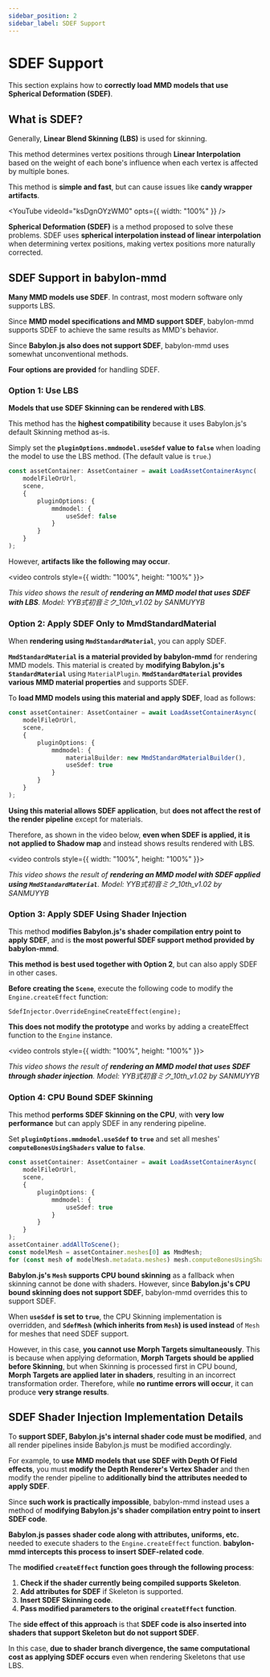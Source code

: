 ```yaml
---
sidebar_position: 2
sidebar_label: SDEF Support
---
```


# SDEF Support

This section explains how to **correctly load MMD models that use Spherical Deformation (SDEF)**.

## What is SDEF?

Generally, **Linear Blend Skinning (LBS)** is used for skinning.

This method determines vertex positions through **Linear Interpolation** based on the weight of each bone's influence when each vertex is affected by multiple bones.

This method is **simple and fast**, but can cause issues like **candy wrapper artifacts**.


<YouTube
    videoId="ksDgnOYzWM0"
    opts={{ width: "100%" }} />

**Spherical Deformation (SDEF)** is a method proposed to solve these problems. SDEF uses **spherical interpolation instead of linear interpolation** when determining vertex positions, making vertex positions more naturally corrected.

## SDEF Support in babylon-mmd

**Many MMD models use SDEF**. In contrast, most modern software only supports LBS.

Since **MMD model specifications and MMD support SDEF**, babylon-mmd supports SDEF to achieve the same results as MMD's behavior.

Since **Babylon.js also does not support SDEF**, babylon-mmd uses somewhat unconventional methods.

**Four options are provided** for handling SDEF.

### Option 1: Use LBS

**Models that use SDEF Skinning can be rendered with LBS**.

This method has the **highest compatibility** because it uses Babylon.js's default Skinning method as-is.

Simply set the **`pluginOptions.mmdmodel.useSdef` value to `false`** when loading the model to use the LBS method. (The default value is `true`.)

```typescript
const assetContainer: AssetContainer = await LoadAssetContainerAsync(
    modelFileOrUrl,
    scene,
    {
        pluginOptions: {
            mmdmodel: {
                useSdef: false
            }
        }
    }
);
```

However, **artifacts like the following may occur**.


<video controls style={{ width: "100%", height: "100%" }}>
  <source src={Ldef} type="video/mp4"/>
</video>

*This video shows the result of **rendering an MMD model that uses SDEF with LBS**. Model: YYB式初音ミク_10th_v1.02 by SANMUYYB*

### Option 2: Apply SDEF Only to MmdStandardMaterial

When **rendering using `MmdStandardMaterial`**, you can apply SDEF.

**`MmdStandardMaterial` is a material provided by babylon-mmd** for rendering MMD models.
This material is created by **modifying Babylon.js's `StandardMaterial`** using `MaterialPlugin`.
**`MmdStandardMaterial` provides various MMD material properties** and supports SDEF.

To **load MMD models using this material and apply SDEF**, load as follows:

```typescript
const assetContainer: AssetContainer = await LoadAssetContainerAsync(
    modelFileOrUrl,
    scene,
    {
        pluginOptions: {
            mmdmodel: {
                materialBuilder: new MmdStandardMaterialBuilder(),
                useSdef: true
            }
        }
    }
);
```

**Using this material allows SDEF application**, but **does not affect the rest of the render pipeline** except for materials.

Therefore, as shown in the video below, **even when SDEF is applied, it is not applied to Shadow map** and instead shows results rendered with LBS.


<video controls style={{ width: "100%", height: "100%" }}>
  <source src={Sdef} type="video/mp4"/>
</video>

*This video shows the result of **rendering an MMD model with SDEF applied using `MmdStandardMaterial`**. Model: YYB式初音ミク_10th_v1.02 by SANMUYYB*

### Option 3: Apply SDEF Using Shader Injection

This method **modifies Babylon.js's shader compilation entry point to apply SDEF**, and is **the most powerful SDEF support method provided by babylon-mmd**.

**This method is best used together with Option 2**, but can also apply SDEF in other cases.

**Before creating the `Scene`**, execute the following code to modify the `Engine.createEffect` function:

```
SdefInjector.OverrideEngineCreateEffect(engine);
```

**This does not modify the prototype** and works by adding a createEffect function to the `Engine` instance.


<video controls style={{ width: "100%", height: "100%" }}>
  <source src={SdefWithInjection} type="video/mp4"/>
</video>

*This video shows the result of **rendering an MMD model that uses SDEF through shader injection**. Model: YYB式初音ミク_10th_v1.02 by SANMUYYB*

### Option 4: CPU Bound SDEF Skinning

This method **performs SDEF Skinning on the CPU**, with **very low performance** but can apply SDEF in any rendering pipeline.

Set **`pluginOptions.mmdmodel.useSdef` to `true`** and set all meshes' **`computeBonesUsingShaders` value to `false`**.

```typescript
const assetContainer: AssetContainer = await LoadAssetContainerAsync(
    modelFileOrUrl,
    scene,
    {
        pluginOptions: {
            mmdmodel: {
                useSdef: true
            }
        }
    }
);
assetContainer.addAllToScene();
const modelMesh = assetContainer.meshes[0] as MmdMesh;
for (const mesh of modelMesh.metadata.meshes) mesh.computeBonesUsingShaders = false;
```

**Babylon.js's `Mesh` supports CPU bound skinning** as a fallback when skinning cannot be done with shaders. However, since **Babylon.js's CPU bound skinning does not support SDEF**, babylon-mmd overrides this to support SDEF.

When **`useSdef` is set to `true`**, the CPU Skinning implementation is overridden, and **`SdefMesh` (which inherits from `Mesh`) is used instead** of `Mesh` for meshes that need SDEF support.

However, in this case, **you cannot use Morph Targets simultaneously**.
This is because when applying deformation, **Morph Targets should be applied before Skinning**, but when Skinning is processed first in CPU bound, **Morph Targets are applied later in shaders**, resulting in an incorrect transformation order.
Therefore, while **no runtime errors will occur**, it can produce **very strange results**.

## SDEF Shader Injection Implementation Details

To **support SDEF, Babylon.js's internal shader code must be modified**, and all render pipelines inside Babylon.js must be modified accordingly.

For example, to **use MMD models that use SDEF with Depth Of Field effects**, you must **modify the Depth Renderer's Vertex Shader** and then modify the render pipeline to **additionally bind the attributes needed to apply SDEF**.

Since **such work is practically impossible**, babylon-mmd instead uses a method of **modifying Babylon.js's shader compilation entry point to insert SDEF code**.

**Babylon.js passes shader code along with attributes, uniforms, etc.** needed to execute shaders to the `Engine.createEffect` function. **babylon-mmd intercepts this process to insert SDEF-related code**.

The **modified `createEffect` function goes through the following process**:

1. **Check if the shader currently being compiled supports Skeleton**.
2. **Add attributes for SDEF** if Skeleton is supported.
3. **Insert SDEF Skinning code**.
4. **Pass modified parameters to the original `createEffect` function**.

The **side effect of this approach** is that **SDEF code is also inserted into shaders that support Skeleton but do not support SDEF**.

In this case, **due to shader branch divergence, the same computational cost as applying SDEF occurs** even when rendering Skeletons that use LBS.
